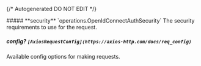 {/* Autogenerated DO NOT EDIT  */}

<Collapsible>
    ##### **security** `operations.OpenIdConnectAuthSecurity`
    The security requirements to use for the request.
    <Collapsible.Break/>
    <OpenIdConnectAuthSecurity/>
</Collapsible>

##### **config?** `[AxiosRequestConfig](https://axios-http.com/docs/req_config)`
Available config options for making requests.

